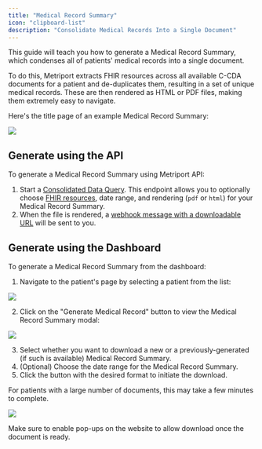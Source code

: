 ```yaml
---
title: "Medical Record Summary"
icon: "clipboard-list"
description: "Consolidate Medical Records Into a Single Document"
---
```


This guide will teach you how to generate a Medical Record Summary, which condenses all of
patients' medical records into a single document.

To do this, Metriport extracts FHIR resources across all available C-CDA documents for a patient
and de-duplicates them, resulting in a set of unique medical records. These are then rendered as
HTML or PDF files, making them extremely easy to navigate.

Here's the title page of an example Medical Record Summary:

<img
  className="h-100"
  src="/images/example-medical-record.png"
/>

## Generate using the API

To generate a Medical Record Summary using Metriport API:

1. Start a [Consolidated Data Query](/medical-api/api-reference/fhir/consolidated-data-query-post).
   This endpoint allows you to optionally choose [FHIR resources](/medical-api/fhir/overview), date
   range, and rendering (`pdf` or `html`) for your Medical Record Summary.
1. When the file is rendered, a
   [webhook message with a downloadable URL](/medical-api/handling-data/webhooks#medical-record)
   will be sent to you.

## Generate using the Dashboard

To generate a Medical Record Summary from the dashboard:

1. Navigate to the patient's page by selecting a patient from the list:

<img
  className="h-100"
  src="/images/dashboard-patients.png"
/>

2. Click on the "Generate Medical Record" button to view the Medical Record Summary modal:

<img
  className="h-100"
  src="/images/dashboard-patient.png"
/>

3. Select whether you want to download a new or a previously-generated (if such is available) Medical Record Summary.
4. (Optional) Choose the date range for the Medical Record Summary.
5. Click the button with the desired format to initiate the download.

<Warning>
  For patients with a large number of documents, this may
  take a few minutes to complete.
</Warning>

<img
  className="h-100"
  src="/images/dashboard-patient-mr.png"
/>

<Warning>
  Make sure to enable pop-ups on the website to allow
  download once the document is ready.
</Warning>
